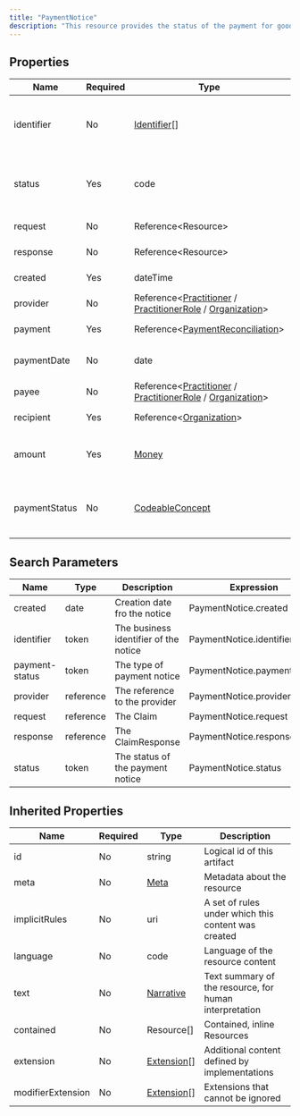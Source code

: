 ```yaml
---
title: "PaymentNotice"
description: "This resource provides the status of the payment for goods and services rendered, and the request and response resource references."
---
```


## Properties

| Name          | Required | Type                                                                                                                                                                                                    | Description                                   |
| ------------- | -------- | ------------------------------------------------------------------------------------------------------------------------------------------------------------------------------------------------------- | --------------------------------------------- |
| identifier    | No       | [Identifier](/medical-api/fhir/data-types/identifier)[]                                                                                                                                                 | Business Identifier for the payment noctice   |
| status        | Yes      | code                                                                                                                                                                                                    | active / cancelled / draft / entered-in-error |
| request       | No       | Reference&lt;Resource&gt;                                                                                                                                                                               | Request reference                             |
| response      | No       | Reference&lt;Resource&gt;                                                                                                                                                                               | Response reference                            |
| created       | Yes      | dateTime                                                                                                                                                                                                | Creation date                                 |
| provider      | No       | Reference&lt;[Practitioner](/medical-api/fhir/resources/practitioner) / [PractitionerRole](/medical-api/fhir/resources/practitionerrole) / [Organization](/medical-api/fhir/resources/organization)&gt; | Responsible practitioner                      |
| payment       | Yes      | Reference&lt;[PaymentReconciliation](/medical-api/fhir/resources/paymentreconciliation)&gt;                                                                                                             | Payment reference                             |
| paymentDate   | No       | date                                                                                                                                                                                                    | Payment or clearing date                      |
| payee         | No       | Reference&lt;[Practitioner](/medical-api/fhir/resources/practitioner) / [PractitionerRole](/medical-api/fhir/resources/practitionerrole) / [Organization](/medical-api/fhir/resources/organization)&gt; | Party being paid                              |
| recipient     | Yes      | Reference&lt;[Organization](/medical-api/fhir/resources/organization)&gt;                                                                                                                               | Party being notified                          |
| amount        | Yes      | [Money](/medical-api/fhir/data-types/money)                                                                                                                                                             | Monetary amount of the payment                |
| paymentStatus | No       | [CodeableConcept](/medical-api/fhir/data-types/codeableconcept)                                                                                                                                         | Issued or cleared Status of the payment       |

## Search Parameters

| Name           | Type      | Description                           | Expression                  |
| -------------- | --------- | ------------------------------------- | --------------------------- |
| created        | date      | Creation date fro the notice          | PaymentNotice.created       |
| identifier     | token     | The business identifier of the notice | PaymentNotice.identifier    |
| payment-status | token     | The type of payment notice            | PaymentNotice.paymentStatus |
| provider       | reference | The reference to the provider         | PaymentNotice.provider      |
| request        | reference | The Claim                             | PaymentNotice.request       |
| response       | reference | The ClaimResponse                     | PaymentNotice.response      |
| status         | token     | The status of the payment notice      | PaymentNotice.status        |

## Inherited Properties

| Name              | Required | Type                                                  | Description                                            |
| ----------------- | -------- | ----------------------------------------------------- | ------------------------------------------------------ |
| id                | No       | string                                                | Logical id of this artifact                            |
| meta              | No       | [Meta](/medical-api/fhir/data-types/meta)             | Metadata about the resource                            |
| implicitRules     | No       | uri                                                   | A set of rules under which this content was created    |
| language          | No       | code                                                  | Language of the resource content                       |
| text              | No       | [Narrative](/medical-api/fhir/data-types/narrative)   | Text summary of the resource, for human interpretation |
| contained         | No       | Resource[]                                            | Contained, inline Resources                            |
| extension         | No       | [Extension](/medical-api/fhir/data-types/extension)[] | Additional content defined by implementations          |
| modifierExtension | No       | [Extension](/medical-api/fhir/data-types/extension)[] | Extensions that cannot be ignored                      |

